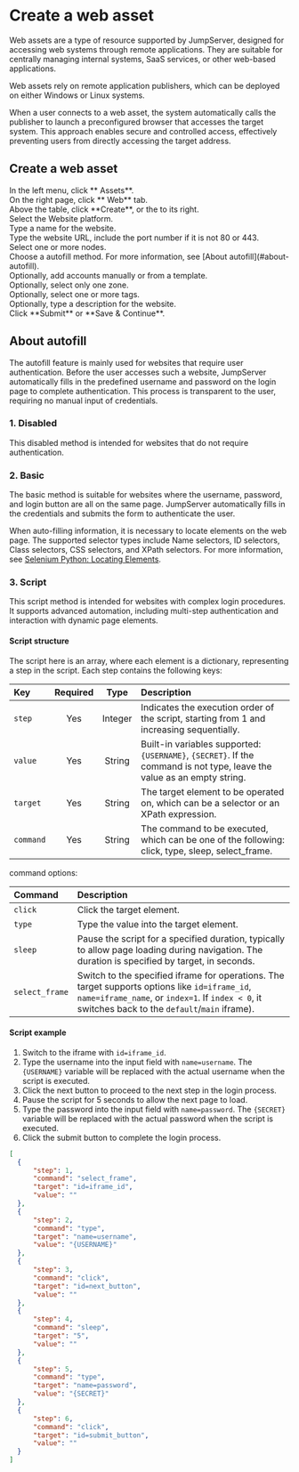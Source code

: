 # Create a web asset

Web assets are a type of resource supported by JumpServer, designed for accessing web systems through remote applications. They are suitable for centrally managing internal systems, SaaS services, or other web-based applications.

Web assets rely on remote application publishers, which can be deployed on either Windows or Linux systems.

When a user connects to a web asset, the system automatically calls the publisher to launch a preconfigured browser that accesses the target system. This approach enables secure and controlled access, effectively preventing users from directly accessing the target address.

## Create a web asset

<Steps>

<div>
<Nav name="console" />
</div>

<div>
In the left menu, click **<Icon name="Assets" /> Assets**.
</div>

<div>
On the right page, click **<Icon name="Globe" /> Web** tab.
</div>

<div>
Above the table, click **Create**, or the <Icon name="ChevronDownWithBgColor" /> to its right.
</div>

<div>
Select the Website platform.
</div>

<div>
Type a name for the website.
</div>

<div>
Type the website URL, include the port number if it is not 80 or 443.
</div>

<div>
Select one or more nodes.
</div>

<div>
Choose a autofill method. For more information, see [About autofill](#about-autofill).
</div>

<div>
Optionally, add accounts manually or from a template.
</div>

<div>
Optionally, select only one zone.
</div>

<div>
Optionally, select one or more tags.
</div>

<div>
Optionally, type a description for the website.
</div>

<div>
Click **Submit** or **Save & Continue**.
</div>

</Steps>


## About autofill

The autofill feature is mainly used for websites that require user authentication. Before the user accesses such a website, JumpServer automatically fills in the predefined username and password on the login page to complete authentication. This process is transparent to the user, requiring no manual input of credentials.

### 1. Disabled
This disabled method is intended for websites that do not require authentication.

### 2. Basic
The basic method is suitable for websites where the username, password, and login button are all on the same page. JumpServer automatically fills in the credentials and submits the form to authenticate the user.

When auto-filling information, it is necessary to locate elements on the web page. The supported selector types include Name selectors, ID selectors, Class selectors, CSS selectors, and XPath selectors. For more information, see [Selenium Python: Locating Elements](https://selenium-python.readthedocs.io/locating-elements.html).

### 3. Script
This script method is intended for websites with complex login procedures. It supports advanced automation, including multi-step authentication and interaction with dynamic page elements.

#### Script structure

The script here is an array, where each element is a dictionary, representing a step in the script. 
Each step contains the following keys:

|Key|Required|Type|Description|
|:---|:---:|:---:|:---|
|`step`|Yes|Integer|Indicates the execution order of the script, starting from 1 and increasing sequentially.|
|`value`|Yes|String|Built-in variables supported: `{USERNAME}`, `{SECRET}`. If the command is not type, leave the value as an empty string.|
|`target`|Yes|String|The target element to be operated on, which can be a selector or an XPath expression.|
|`command`|Yes|String|The command to be executed, which can be one of the following: click, type, sleep, select_frame.|

command options:

|Command|Description|
|:---|:---|
|`click`|Click the target element.|
|`type`|Type the value into the target element.|
|`sleep`|Pause the script for a specified duration, typically to allow page loading during navigation. The duration is specified by target, in seconds.|
|`select_frame`|Switch to the specified iframe for operations. The target supports options like `id=iframe_id`, `name=iframe_name`, or `index=1`. If `index < 0`, it switches back to the `default`/`main` iframe).|

#### Script example

1. Switch to the iframe with `id=iframe_id`.
2. Type the username into the input field with `name=username`. The `{USERNAME}` variable will be replaced with the actual username when the script is executed.
3. Click the next button to proceed to the next step in the login process.
4. Pause the script for 5 seconds to allow the next page to load.
5. Type the password into the input field with `name=password`. The `{SECRET}` variable will be replaced with the actual password when the script is executed.
6. Click the submit button to complete the login process.

```json
[
  {
      "step": 1,
      "command": "select_frame",
      "target": "id=iframe_id",
      "value": ""
  },
  {
      "step": 2,
      "command": "type",
      "target": "name=username",
      "value": "{USERNAME}"
  },
  {
      "step": 3,
      "command": "click",
      "target": "id=next_button",
      "value": ""
  },
  {
      "step": 4,
      "command": "sleep",
      "target": "5",
      "value": ""
  },
  {
      "step": 5,
      "command": "type",
      "target": "name=password",
      "value": "{SECRET}"
  },
  {
      "step": 6,
      "command": "click",
      "target": "id=submit_button",
      "value": ""
  }
]
```
